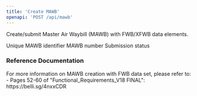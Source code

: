 ```yaml
---
title: 'Create MAWB'
openapi: 'POST /api/mawb'
---
```


Create/submit Master Air Waybill (MAWB) with FWB/XFWB data elements.



<ParamField status="200" type="object">
  <ParamField name="mawbId" type="string">
    Unique MAWB identifier
  </ParamField>
  <ParamField name="awbNumber" type="string">
    MAWB number
  </ParamField>
  <ParamField name="status" type="string">
    Submission status
  </ParamField>
</ParamField>

### Reference Documentation

<Info>
For more information on MAWB creation with FWB data set, please refer to:
- Pages 52-60 of "Functional_Requirements_V18 FINAL": https://belli.sg/4nxxCDR
</Info>